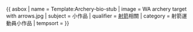 {{ asbox
| name      = Template:Archery-bio-stub
| image     = WA archery target with arrows.jpg
| subject   = 小作品
| qualifier = [[射箭]]相關
| category  = 射箭運動員小作品
| tempsort  = 
}}<noinclude>
</noinclude>